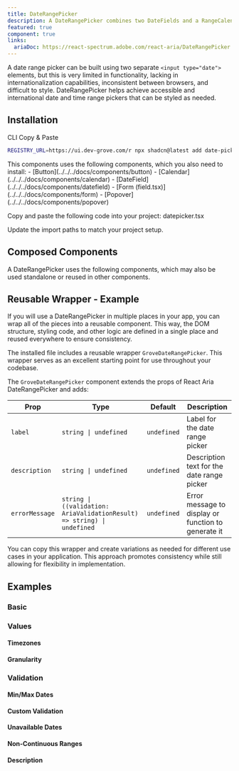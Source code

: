 ```yaml
---
title: DateRangePicker
description: A DateRangePicker combines two DateFields and a RangeCalendar popover to allow users to enter or select a date range.
featured: true
component: true
links:
  ariaDoc: https://react-spectrum.adobe.com/react-aria/DateRangePicker.html
---
```


A date range picker can be built using two separate `<input type="date">` elements, but this is very limited in functionality, lacking in internationalization capabilities, inconsistent between browsers, and difficult to style. DateRangePicker helps achieve accessible and international date and time range pickers that can be styled as needed.

<ComponentPreview name="date-range-picker-demo" />

## Installation

<Tabs defaultValue="cli">

<TabsList>
  <TabsTrigger value="cli">CLI</TabsTrigger>
  <TabsTrigger value="manual">Copy & Paste</TabsTrigger>
</TabsList>

<TabsContent value="cli">

```bash
REGISTRY_URL=https://ui.dev-grove.com/r npx shadcn@latest add date-picker
```

</TabsContent>

<TabsContent value="manual">

<Steps>

<Step>
  This components uses the following components, which you also need to install:
  - [Button](../../../docs/components/button) -
  [Calendar](../../../docs/components/calendar) -
  [DateField](../../../docs/components/datefield) - [Form
  (field.tsx)](../../../docs/components/form) -
  [Popover](../../../docs/components/popover)
</Step>

<Step>Copy and paste the following code into your project: datepicker.tsx</Step>

<ComponentSource name="date-picker" />

<Step>Update the import paths to match your project setup.</Step>

</Steps>

</TabsContent>

</Tabs>

## Composed Components

A DateRangePicker uses the following components, which may also be used standalone or reused in other components.

<ComponentCards>
  <ComponentCard component="label" />
  <ComponentCard component="datefield" />
  <ComponentCard component="button" />
  <ComponentCard component="popover" />
  <ComponentCard component="dialog" />
  <ComponentCard component="rangeCalendar" />
</ComponentCards>

## Reusable Wrapper - Example

If you will use a DateRangePicker in multiple places in your app, you can wrap all of the pieces into a reusable component. This way, the DOM structure, styling code, and other logic are defined in a single place and reused everywhere to ensure consistency.

The installed file includes a reusable wrapper `GroveDateRangePicker`. This wrapper serves as an excellent starting point for use throughout your codebase.

<ComponentPreview name="daterangepicker-reusable" />

The `GroveDateRangePicker` component extends the props of React Aria DateRangePicker and adds:

| Prop           | Type                                                                    | Default     | Description                                         |
| -------------- | ----------------------------------------------------------------------- | ----------- | --------------------------------------------------- |
| `label`        | `string \| undefined`                                                   | `undefined` | Label for the date range picker                     |
| `description`  | `string \| undefined`                                                   | `undefined` | Description text for the date range picker          |
| `errorMessage` | `string \| ((validation: AriaValidationResult) => string) \| undefined` | `undefined` | Error message to display or function to generate it |

You can copy this wrapper and create variations as needed for different use cases in your application. This approach promotes consistency while still allowing for flexibility in implementation.

<ComponentPreview name="date-range-picker-reusable" />

## Examples

### Basic

<ComponentPreview name="date-range-picker-demo" />

### Values

#### Timezones

<ComponentPreview name="date-range-picker-timezone" />

#### Granularity

<ComponentPreview name="date-range-picker-granularity" />

### Validation

<ComponentPreview name="date-range-picker-validation" />

#### Min/Max Dates

<ComponentPreview name="date-range-picker-min-max" />

#### Custom Validation

<ComponentPreview name="date-range-picker-custom-validation" />

#### Unavailable Dates

<ComponentPreview name="date-range-unavailable" />

#### Non-Continuous Ranges

<ComponentPreview name="date-range-non-continuous" />

#### Description

<ComponentPreview name="date-range-picker-description" />
